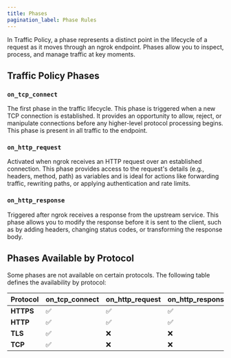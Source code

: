 ```yaml
---
title: Phases
pagination_label: Phase Rules
---
```

In Traffic Policy, a phase represents a distinct point in the lifecycle of a request as it moves through an ngrok endpoint. Phases allow you to inspect, process, and manage traffic at key moments.

## Traffic Policy Phases

### `on_tcp_connect`

The first phase in the traffic lifecycle. This phase is triggered when a new TCP connection is established. It provides an opportunity to allow, reject, or manipulate connections before any higher-level protocol processing begins. This phase is present in all traffic to the endpoint.

### `on_http_request`

Activated when ngrok receives an HTTP request over an established connection. This phase provides access to the request's details (e.g., headers, method, path) as variables and is ideal for actions like forwarding traffic, rewriting paths, or applying authentication and rate limits.

### `on_http_response`

Triggered after ngrok receives a response from the upstream service. This phase allows you to modify the response before it is sent to the client, such as by adding headers, changing status codes, or transforming the response body.

## Phases Available by Protocol

Some phases are not available on certain protocols. The following table defines the availability by protocol:

| Protocol  | on_tcp_connect | on_http_request | on_http_response |
| --------- | -------------- | --------------- | ---------------- |
| **HTTPS** | ✅             | ✅              | ✅               |
| **HTTP**  | ✅             | ✅              | ✅               |
| **TLS**   | ✅             | ❌              | ❌               |
| **TCP**   | ✅             | ❌              | ❌               |
